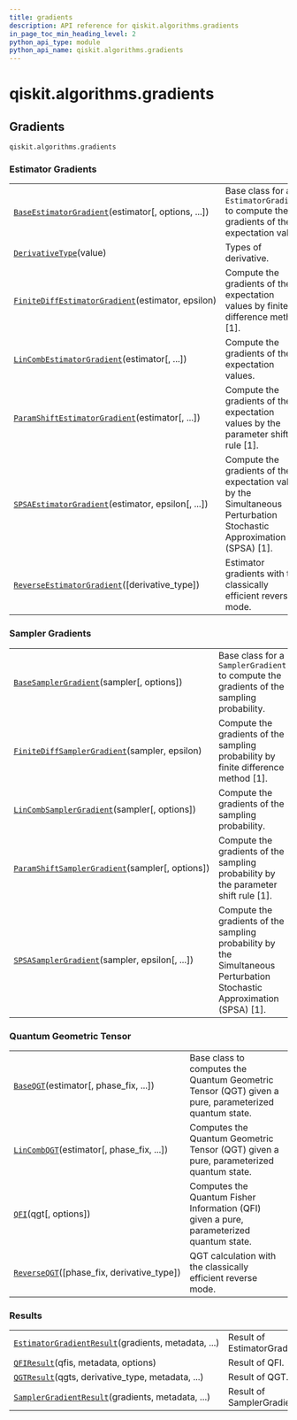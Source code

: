 ```yaml
---
title: gradients
description: API reference for qiskit.algorithms.gradients
in_page_toc_min_heading_level: 2
python_api_type: module
python_api_name: qiskit.algorithms.gradients
---
```


<span id="qiskit-algorithms-gradients" />

# qiskit.algorithms.gradients

## Gradients

<span id="module-qiskit.algorithms.gradients" />

`qiskit.algorithms.gradients`

### Estimator Gradients

|                                                                                                                                                                        |                                                                                                                       |
| ---------------------------------------------------------------------------------------------------------------------------------------------------------------------- | --------------------------------------------------------------------------------------------------------------------- |
| [`BaseEstimatorGradient`](qiskit.algorithms.gradients.BaseEstimatorGradient "qiskit.algorithms.gradients.BaseEstimatorGradient")(estimator\[, options, ...])           | Base class for an `EstimatorGradient` to compute the gradients of the expectation value.                              |
| [`DerivativeType`](qiskit.algorithms.gradients.DerivativeType "qiskit.algorithms.gradients.DerivativeType")(value)                                                     | Types of derivative.                                                                                                  |
| [`FiniteDiffEstimatorGradient`](qiskit.algorithms.gradients.FiniteDiffEstimatorGradient "qiskit.algorithms.gradients.FiniteDiffEstimatorGradient")(estimator, epsilon) | Compute the gradients of the expectation values by finite difference method \[1].                                     |
| [`LinCombEstimatorGradient`](qiskit.algorithms.gradients.LinCombEstimatorGradient "qiskit.algorithms.gradients.LinCombEstimatorGradient")(estimator\[, ...])           | Compute the gradients of the expectation values.                                                                      |
| [`ParamShiftEstimatorGradient`](qiskit.algorithms.gradients.ParamShiftEstimatorGradient "qiskit.algorithms.gradients.ParamShiftEstimatorGradient")(estimator\[, ...])  | Compute the gradients of the expectation values by the parameter shift rule \[1].                                     |
| [`SPSAEstimatorGradient`](qiskit.algorithms.gradients.SPSAEstimatorGradient "qiskit.algorithms.gradients.SPSAEstimatorGradient")(estimator, epsilon\[, ...])           | Compute the gradients of the expectation value by the Simultaneous Perturbation Stochastic Approximation (SPSA) \[1]. |
| [`ReverseEstimatorGradient`](qiskit.algorithms.gradients.ReverseEstimatorGradient "qiskit.algorithms.gradients.ReverseEstimatorGradient")(\[derivative\_type])         | Estimator gradients with the classically efficient reverse mode.                                                      |

### Sampler Gradients

|                                                                                                                                                                   |                                                                                                                          |
| ----------------------------------------------------------------------------------------------------------------------------------------------------------------- | ------------------------------------------------------------------------------------------------------------------------ |
| [`BaseSamplerGradient`](qiskit.algorithms.gradients.BaseSamplerGradient "qiskit.algorithms.gradients.BaseSamplerGradient")(sampler\[, options])                   | Base class for a `SamplerGradient` to compute the gradients of the sampling probability.                                 |
| [`FiniteDiffSamplerGradient`](qiskit.algorithms.gradients.FiniteDiffSamplerGradient "qiskit.algorithms.gradients.FiniteDiffSamplerGradient")(sampler, epsilon)    | Compute the gradients of the sampling probability by finite difference method \[1].                                      |
| [`LinCombSamplerGradient`](qiskit.algorithms.gradients.LinCombSamplerGradient "qiskit.algorithms.gradients.LinCombSamplerGradient")(sampler\[, options])          | Compute the gradients of the sampling probability.                                                                       |
| [`ParamShiftSamplerGradient`](qiskit.algorithms.gradients.ParamShiftSamplerGradient "qiskit.algorithms.gradients.ParamShiftSamplerGradient")(sampler\[, options]) | Compute the gradients of the sampling probability by the parameter shift rule \[1].                                      |
| [`SPSASamplerGradient`](qiskit.algorithms.gradients.SPSASamplerGradient "qiskit.algorithms.gradients.SPSASamplerGradient")(sampler, epsilon\[, ...])              | Compute the gradients of the sampling probability by the Simultaneous Perturbation Stochastic Approximation (SPSA) \[1]. |

### Quantum Geometric Tensor

|                                                                                                                                  |                                                                                                      |
| -------------------------------------------------------------------------------------------------------------------------------- | ---------------------------------------------------------------------------------------------------- |
| [`BaseQGT`](qiskit.algorithms.gradients.BaseQGT "qiskit.algorithms.gradients.BaseQGT")(estimator\[, phase\_fix, ...])            | Base class to computes the Quantum Geometric Tensor (QGT) given a pure, parameterized quantum state. |
| [`LinCombQGT`](qiskit.algorithms.gradients.LinCombQGT "qiskit.algorithms.gradients.LinCombQGT")(estimator\[, phase\_fix, ...])   | Computes the Quantum Geometric Tensor (QGT) given a pure, parameterized quantum state.               |
| [`QFI`](qiskit.algorithms.gradients.QFI "qiskit.algorithms.gradients.QFI")(qgt\[, options])                                      | Computes the Quantum Fisher Information (QFI) given a pure, parameterized quantum state.             |
| [`ReverseQGT`](qiskit.algorithms.gradients.ReverseQGT "qiskit.algorithms.gradients.ReverseQGT")(\[phase\_fix, derivative\_type]) | QGT calculation with the classically efficient reverse mode.                                         |

### Results

|                                                                                                                                                                  |                              |
| ---------------------------------------------------------------------------------------------------------------------------------------------------------------- | ---------------------------- |
| [`EstimatorGradientResult`](qiskit.algorithms.gradients.EstimatorGradientResult "qiskit.algorithms.gradients.EstimatorGradientResult")(gradients, metadata, ...) | Result of EstimatorGradient. |
| [`QFIResult`](qiskit.algorithms.gradients.QFIResult "qiskit.algorithms.gradients.QFIResult")(qfis, metadata, options)                                            | Result of QFI.               |
| [`QGTResult`](qiskit.algorithms.gradients.QGTResult "qiskit.algorithms.gradients.QGTResult")(qgts, derivative\_type, metadata, ...)                              | Result of QGT.               |
| [`SamplerGradientResult`](qiskit.algorithms.gradients.SamplerGradientResult "qiskit.algorithms.gradients.SamplerGradientResult")(gradients, metadata, ...)       | Result of SamplerGradient.   |

